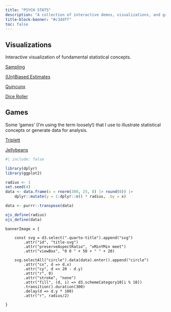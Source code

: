 ```yaml
---
title: "PSYCH STATS"
description: "A collection of interactive demos, visualizations, and games I find useful when I teach statistics for psychologists."
title-block-banner: "#c3ddff"
toc: false
---
```


## Visualizations

Interactive visualization of fundamental statistical concepts.

[Sampling](visualizations/sampling/sampling.qmd)

[(Un)Biased Estimates](visualizations/unbiased-estimates.qmd)

[Quincunx](visualizations/quincunx.qmd)

[Dice Roller](visualizations/dice/dice.qmd)


## Games

Some 'games' (I'm using the term loosely!) that I use to illustrate statistical concepts or generate data for analysis.

[Triplett](games/triplett/triplett.qmd)

[Jellybeans](games/jellybeans.qmd)

```r
#| include: false

library(dplyr)
library(ggplot2)

radius <- 1
set.seed(4)
data <- data.frame(x = rnorm(300, 25, 8) |> round(0)) |>
    dplyr::mutate(y = 1:dplyr::n() * radius, .by = x)

data <- purrr::transpose(data)

ojs_define(radius)
ojs_define(data)
```

```ojs

bannerImage = {

    const svg = d3.select(".quarto-title").append("svg")
        .attr("id", "title-svg")
        .attr("preserveAspectRatio", "xMinYMin meet")
        .attr("viewBox", "0 0 " + 50 + " " + 20)

    svg.selectAll("circle").data(data).enter().append("circle")
        .attr("cx", d => d.x)
        .attr("cy", d => 20 - d.y)
        .attr("r", 0)
        .attr("stroke", "none")
        .attr("fill", (d, i) => d3.schemeCategory10[i % 10])
        .transition().duration(300)
        .delay(d => d.y * 100)
        .attr("r", radius/2)

}

```